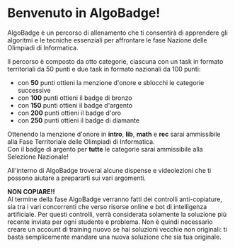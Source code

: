 
# Benvenuto in AlgoBadge!

AlgoBadge è un percorso di allenamento che ti consentirà di apprendere gli algoritmi e le tecniche essenziali per affrontare le fase Nazione delle Olimpiadi di Informatica.

Il percorso è composto da otto categorie, ciascuna con un task in formato territoriali da 50 punti e due task in formato nazionali da 100 punti:

- con **50** punti ottieni la menzione d'onore <Medal className="text-green-600 last:*:hidden" /> e sblocchi le categorie successive
- con **100** punti ottieni il badge di bronzo <Medal className="text-amber-700 last:*:hidden" />
- con **150** punti ottieni il badge d'argento <Medal className="text-neutral-500 last:*:hidden" />
- con **200** punti ottieni il badge d'oro <Medal className="text-amber-500 last:*:hidden" />
- con **250** punti ottieni il badge di diamante <Gem className="text-cyan-500" />

Ottenendo la menzione d'onore <Medal className="text-green-600 last:*:hidden" /> in **intro**, **lib**, **math** e **rec** sarai ammissibile alla Fase Territoriale delle Olimpiadi di Informatica. \
Con il badge di argento <Medal className="text-neutral-500 last:*:hidden" /> per **tutte** le categorie sarai ammissibile alla Selezione Nazionale!

All'interno di AlgoBadge troverai alcune dispense e videolezioni che ti possono aiutare a prepararti sui vari argomenti.

<TriangleAlert className="text-warning !align-text-bottom" /> **NON COPIARE!!** <TriangleAlert className="text-warning !align-text-bottom" />\
Al termine della fase AlgoBadge verranno fatti dei controlli anti-copiature, sia tra i vari concorrenti che verso risorse online e bot di intelligenza artificiale. Per questi controlli, verrà considerata solamente la soluzione più recente inviata per ogni studente e problema. Non è quindi necessario creare un account di training nuovo se hai soluzioni vecchie non originali: ti basta semplicemente mandare una nuova soluzione che sia tua originale.